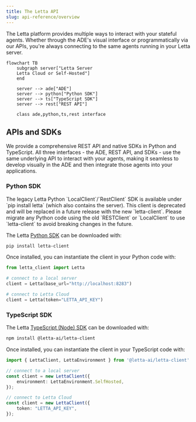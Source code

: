 ```yaml
---
title: The Letta API
slug: api-reference/overview
---
```


The Letta platform provides multiple ways to interact with your stateful agents. Whether through the ADE's visual interface or programmatically via our APIs, you're always connecting to the same agents running in your Letta server.

```mermaid
flowchart TB
    subgraph server["Letta Server
    Letta Cloud or Self-Hosted"]
    end

    server --> ade["ADE"]
    server --> python["Python SDK"]
    server --> ts["TypeScript SDK"]
    server --> rest["REST API"]

    class ade,python,ts,rest interface
```

## APIs and SDKs

We provide a comprehensive REST API and native SDKs in Python and TypeScript. All three interfaces - the ADE, REST API, and SDKs - use the same underlying API to interact with your agents, making it seamless to develop visually in the ADE and then integrate those agents into your applications.

### Python SDK

<Note>
The legacy Letta Python `LocalClient`/`RestClient` SDK is available under `pip install letta` (which also contains the server).
This client is deprecated and will be replaced in a future release with the new `letta-client`.
Please migrate any Python code using the old `RESTClient` or `LocalClient` to use `letta-client` to avoid breaking changes in the future.
</Note>

The Letta [Python SDK](https://github.com/letta-ai/letta-python) can be downloaded with:
```bash
pip install letta-client
```

Once installed, you can instantiate the client in your Python code with:
```python
from letta_client import Letta

# connect to a local server
client = Letta(base_url="http://localhost:8283")

# connect to Letta Cloud
client = Letta(token="LETTA_API_KEY")
```

### TypeScript SDK
The Letta [TypeScript (Node) SDK](https://github.com/letta-ai/letta-node) can be downloaded with:
```bash
npm install @letta-ai/letta-client
```

Once installed, you can instantiate the client in your TypeScript code with:
```typescript
import { LettaClient, LettaEnvironment } from '@letta-ai/letta-client'

// connect to a local server
const client = new LettaClient({
    environment: LettaEnvironment.SelfHosted,
});

// connect to Letta Cloud
const client = new LettaClient({
    token: "LETTA_API_KEY",
});

```
